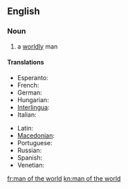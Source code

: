 ==English==

===Noun===
{{en-noun|head=[[man]] [[of]] [[the]] [[world]]|men of the world}}

# a [[worldly]] man

====Translations====
{{trans-top|a worldly man}}
* Esperanto: {{t|eo|homo de mondo}}
* French: {{t+|fr|homme du monde}}
* German: {{t|de|Mann von Welt|m}}
* Hungarian: {{t+|hu|világfi}}
* [[Interlingua]]: {{t|ia|homine del mundo}}
* Italian: {{t|it|uomo di mondo}}
{{trans-mid}}
* Latin: {{t|la|homo mundi|m}}
* [[Macedonian]]: {{t|mk|светски човек|m|tr=svétski čóvek}}
* Portuguese: {{t|pt|homem do mundo|m}}
* Russian: {{t|ru|све́тский челове́к|m|sc=Cyrl}}
* Spanish: {{t|es|hombre del mundo|m}}
* Venetian: {{t|vec|òm de mondo}}
{{trans-bottom}}

[[fr:man of the world]]
[[kn:man of the world]]